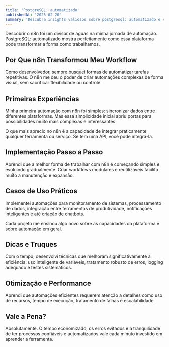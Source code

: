 ```yaml
---
title: 'PostgreSQL: automatizado'
publishedAt: '2025-02-20'
summary: 'Descubra insights valiosos sobre postgresql: automatizado e como essa tecnologia pode transformar sua forma de trabalhar com IA e desenvolvimento.'
---
```



Descobrir o n8n foi um divisor de águas na minha jornada de automação. PostgreSQL: automatizado mostra perfeitamente como essa plataforma pode transformar a forma como trabalhamos.

## Por Que n8n Transformou Meu Workflow

Como desenvolvedor, sempre busquei formas de automatizar tarefas repetitivas. O n8n me deu o poder de criar automações complexas de forma visual, sem sacrificar flexibilidade ou controle.

## Primeiras Experiências

Minha primeira automação com n8n foi simples: sincronizar dados entre diferentes plataformas. Mas essa simplicidade inicial abriu portas para possibilidades muito mais complexas e interessantes.

O que mais aprecio no n8n é a capacidade de integrar praticamente qualquer ferramenta ou serviço. Se tem uma API, você pode integrá-la.

## Implementação Passo a Passo

Aprendi que a melhor forma de trabalhar com n8n é começando simples e evoluindo gradualmente. Criar workflows modulares e reutilizáveis facilita muito a manutenção e expansão.

## Casos de Uso Práticos

Implementei automações para monitoramento de sistemas, processamento de dados, integração entre ferramentas de produtividade, notificações inteligentes e até criação de chatbots.

Cada projeto me ensinou algo novo sobre as capacidades da plataforma e sobre automação em geral.

## Dicas e Truques

Com o tempo, desenvolvi técnicas que melhoram significativamente a eficiência: uso inteligente de variáveis, tratamento robusto de erros, logging adequado e testes sistemáticos.

## Otimização e Performance

Aprendi que automações eficientes requerem atenção a detalhes como uso de recursos, tempo de execução, tratamento de falhas e escalabilidade.

## Vale a Pena?

Absolutamente. O tempo economizado, os erros evitados e a tranquilidade de ter processos confiáveis e automatizados vale cada minuto investido em aprender a ferramenta.
